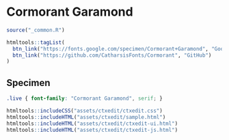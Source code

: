 # Cormorant Garamond

```r
source("_common.R")
```

```r
htmltools::tagList(
  btn_link("https://fonts.google.com/specimen/Cormorant+Garamond", "Google Fonts"),
  btn_link("https://github.com/CatharsisFonts/Cormorant", "GitHub")
)
```

## Specimen

<link rel="preconnect" href="https://fonts.googleapis.com">
<link rel="preconnect" href="https://fonts.gstatic.com" crossorigin>
<link href="https://fonts.googleapis.com/css2?family=Cormorant+Garamond:ital,wght@0,400;0,700;1,400&display=swap" rel="stylesheet">

```css
.live { font-family: "Cormorant Garamond", serif; }
```

```r
htmltools::includeCSS("assets/ctxedit/ctxedit.css")
htmltools::includeHTML("assets/ctxedit/sample.html")
htmltools::includeHTML("assets/ctxedit/ctxedit-ui.html")
htmltools::includeHTML("assets/ctxedit/ctxedit-js.html")
```
